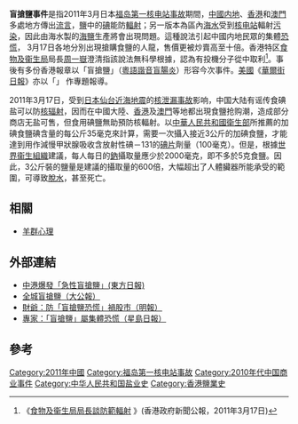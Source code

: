 {{expand|time=2011-03-21T10:10:05+00:00}}
{{globalize|time=2011-03-21T10:10:05+00:00}}
'''盲搶鹽事件'''是指2011年3月日本[[福岛第一核电站事故|福岛第一核电站事故]]期間，[[中國内地|中國内地]]、[[香港|香港]]和[[澳門|澳門]]多處地方傳出[[流言|流言]]，[[食盐|鹽]]中的[[碘|碘]]能防[[輻射|輻射]]；另一版本為區內[[海水|海水]]受到[[核电站|核电站]]輻射[[污染|污染]]，因此由海水製的[[海鹽|海鹽]]生產將會出現問題。這種說法引起中國内地民眾的集體[[恐慌|恐慌]]， 3月17日各地分別出現搶購食鹽的人龍，售價更被炒賣高至十倍。香港特区[[食物及衞生局|食物及衞生局]]局長[[周一嶽|周一嶽]]澄清指該說法無科學根據，認為有投機分子從中取利<ref>《[http://www.info.gov.hk/gia/general/201103/17/P201103170240.htm 食物及衞生局局長談防範輻射] {{Wayback|url=http://www.info.gov.hk/gia/general/201103/17/P201103170240.htm |date=20160920092725 }}》(香港政府新聞公報，2011年3月17日)</ref>。事後有多份香港報章以「盲搶鹽」（[[粵語|粵語]][[諧音|諧音]][[盲腸炎|盲腸炎]]）形容今次事件。[[美國|美國]]《[[華爾街日報|華爾街日報]]》亦以「{{lang|en|Fearing Radiation, Chinese Rush to Buy…Table Salt?}}」 作專題報導。

2011年3月17日，受到[[2011年日本东北地方太平洋近海地震|日本仙台近海地震]]的[[福島第一核電站事故|核泄漏事故]]影响，中国大陆有谣传食碘盐可以防[[核辐射|核辐射]]，因而在中國大陸、[[香港|香港]]及[[澳門|澳門]]等地都出現食鹽抢购潮，造成部分商店无盐可售，但食用碘鹽無助預防核輻射。以[[中華人民共和國衛生部|中華人民共和國衛生部]]所推薦的加碘食鹽碘含量的每公斤35毫克來計算，需要一次攝入接近3公斤的加碘食鹽，才能達到用作減慢甲狀腺吸收含放射性碘－131的[[碘化鉀|碘片]]劑量（100毫克）。但是，根據[[世界衞生組織|世界衞生組織]]建議，每人每日的[[鈉|鈉]]攝取量應少於2000毫克，即不多於5克食鹽。因此，3公斤裝的鹽量是建議的攝取量的600倍，大幅超出了人體臟器所能承受的範圍，可導致[[脫水|脫水]]，甚至死亡。

== 相關 ==
*[[羊群心理|羊群心理]]

==外部連結==
* [http://orientaldaily.on.cc/cnt/news/20110318/00176_022.html 中港爆發「急性盲搶鹽」(東方日報)] {{Wayback|url=http://orientaldaily.on.cc/cnt/news/20110318/00176_022.html |date=20190210103352 }}
* [https://web.archive.org/web/20110526033718/http://www.takungpao.com/hm/top/2011-03-18/636443.html 全城盲搶鹽（大公報）]
* [http://news.sina.com.hk/news/19/1/1/2048745/1.html 財爺：防「盲搶鹽恐慌」禍股市（明報）]{{dead link|date=2018年4月 |bot=InternetArchiveBot |fix-attempted=yes }}
* [http://news.sina.com.hk/news/1336/3/1/2047553/1.html 專家：「盲搶鹽」屬集體恐慌（星島日報）]{{dead link|date=2018年4月 |bot=InternetArchiveBot |fix-attempted=yes }}
==參考==
{{Reflist}}

[[Category:2011年中國|Category:2011年中國]]
[[Category:福岛第一核电站事故|Category:福岛第一核电站事故]]
[[Category:2010年代中国商业事件|Category:2010年代中国商业事件]]
[[Category:中华人民共和国盐业史|Category:中华人民共和国盐业史]]
[[Category:香港鹽業史|Category:香港鹽業史]]